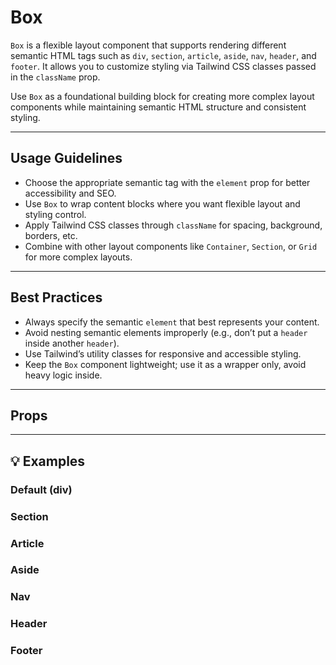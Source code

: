 
<Meta of={BoxStories} />

#  Box

`Box` is a flexible layout component that supports rendering different semantic HTML tags such as `div`, `section`, `article`, `aside`, `nav`, `header`, and `footer`. It allows you to customize styling via Tailwind CSS classes passed in the `className` prop.

Use `Box` as a foundational building block for creating more complex layout components while maintaining semantic HTML structure and consistent styling.

---

##  Usage Guidelines

- Choose the appropriate semantic tag with the `element` prop for better accessibility and SEO.
- Use `Box` to wrap content blocks where you want flexible layout and styling control.
- Apply Tailwind CSS classes through `className` for spacing, background, borders, etc.
- Combine with other layout components like `Container`, `Section`, or `Grid` for more complex layouts.

---

##  Best Practices

- Always specify the semantic `element` that best represents your content.
- Avoid nesting semantic elements improperly (e.g., don’t put a `header` inside another `header`).
- Use Tailwind’s utility classes for responsive and accessible styling.
- Keep the `Box` component lightweight; use it as a wrapper only, avoid heavy logic inside.

---

## Props

<Controls of = {BoxStories.Default}/>

---

## 💡 Examples

### Default (div)

<Story of={BoxStories.Default} />

### Section

<Story of={BoxStories.Section} />

### Article

<Story of={BoxStories.Article} />

### Aside

<Story of={BoxStories.Aside} />

### Nav

<Story of={BoxStories.Nav} />

### Header

<Story of={BoxStories.Header} />

### Footer

<Story of={BoxStories.Footer} />
